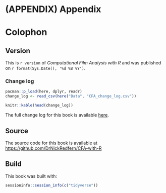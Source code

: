 
# (APPENDIX) Appendix {-}

# Colophon {.unnumbered} 

## Version {.unnumbered}

This is `r version` of *Computational Film Analysis with R* and was published on `r format(Sys.Date(), '%d %B %Y')`.

### Change log {.unnumbered}

```r
pacman::p_load(here, dplyr, readr)
change_log <- read_csv(here("Data", "CFA_change_log.csv"))

knitr::kable(head(change_log))
```

The full change log for this book is available [here](https://github.com/DrNickRedfern/CFA-with-R/blob/main/Data/CFA_change_log.csv).

## Source {.unnumbered}

The source code for this book is available at [https://github.com/DrNickRedfern/CFA-with-R](https://github.com/DrNickRedfern/CFA-with-R)

## Build {.unnumbered}

This book was built with:

```r
sessioninfo::session_info(c("tidyverse"))
```
